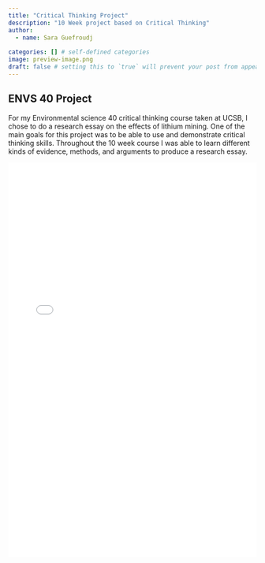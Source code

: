 ```yaml
---
title: "Critical Thinking Project"
description: "10 Week project based on Critical Thinking"
author:
  - name: Sara Guefroudj
    
categories: [] # self-defined categories
image: preview-image.png
draft: false # setting this to `true` will prevent your post from appearing on your listing page until you're ready!
---
```


## ENVS 40 Project
 For my Environmental science 40 critical thinking course taken at UCSB, I chose to do a research essay on the effects of lithium mining. One of the main goals for this project was to be able to use and demonstrate critical thinking skills. Throughout the 10 week course I was able to learn different kinds of evidence, methods, and arguments to produce a research essay.
 
 <iframe src="research_essay.pdf" width="100%" height="800px" style="border: none;">
  <a href="research_essay.pdf">Download PDF</a>.
</iframe>